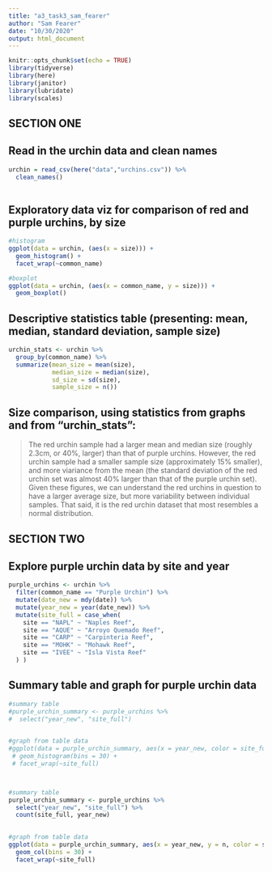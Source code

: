```yaml
---
title: "a3_task3_sam_fearer"
author: "Sam Fearer"
date: "10/30/2020"
output: html_document
---
```


```r
knitr::opts_chunk$set(echo = TRUE)
library(tidyverse)
library(here)
library(janitor)
library(lubridate)
library(scales)
```

## SECTION ONE
## Read in the urchin data and clean names

```r
urchin = read_csv(here("data","urchins.csv")) %>% 
  clean_names()
  
```


## Exploratory data viz for comparison of red and purple urchins, by size

```r

#histogram
ggplot(data = urchin, (aes(x = size))) +
  geom_histogram() + 
  facet_wrap(~common_name)

#boxplot
ggplot(data = urchin, (aes(x = common_name, y = size))) +
  geom_boxplot()
```


## Descriptive statistics table (presenting: mean, median, standard deviation, sample size)

```r

urchin_stats <- urchin %>% 
  group_by(common_name) %>% 
  summarize(mean_size = mean(size),
            median_size = median(size),
            sd_size = sd(size),
            sample_size = n())

```

## Size comparison, using statistics from graphs and from "urchin_stats":
> The red urchin sample had a larger mean and median size (roughly 2.3cm, or 40%, larger) than that of purple urchins. However, the red urchin sample had a smaller sample size (approximately 15% smaller), and more viariance from the mean (the standard deviation of the red urchin set was almost 40% larger than that of the purple urchin set). Given these figures, we can understand the red urchins in question to have a larger average size, but more variability between individual samples. That said, it is the red urchin dataset that most resembles a normal distribution. 

## SECTION TWO

## Explore purple urchin data by site and year

```r

purple_urchins <- urchin %>% 
  filter(common_name == "Purple Urchin") %>% 
  mutate(date_new = mdy(date)) %>% 
  mutate(year_new = year(date_new)) %>% 
  mutate(site_full = case_when(
    site == "NAPL" ~ "Naples Reef",
    site == "AQUE" ~ "Arroyo Quemado Reef",
    site == "CARP" ~ "Carpinteria Reef",
    site == "MOHK" ~ "Mohawk Reef",
    site == "IVEE" ~ "Isla Vista Reef"
  ) )


```

## Summary table and graph for purple urchin data

```r
#summary table
#purple_urchin_summary <- purple_urchins %>% 
#  select("year_new", "site_full")

  
#graph from table data
#ggplot(data = purple_urchin_summary, aes(x = year_new, color = site_full)) +
 # geom_histogram(bins = 30) +
 # facet_wrap(~site_full)



#summary table
purple_urchin_summary <- purple_urchins %>% 
  select("year_new", "site_full") %>% 
  count(site_full, year_new)

  
#graph from table data
ggplot(data = purple_urchin_summary, aes(x = year_new, y = n, color = site_full)) +
  geom_col(bins = 30) +
  facet_wrap(~site_full)
  
  
```


























